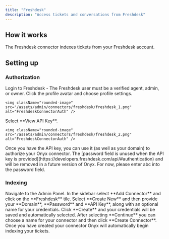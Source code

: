 ```yaml
---
title: "Freshdesk"
description: "Access tickets and conversations from Freshdesk"
---
```


## How it works

The Freshdesk connector indexes tickets from your Freshdesk account.

## Setting up

### Authorization

<Steps>
  <Step title="Log in to Freshdesk">
    Login to Freshdesk
    - The Freshdesk user must be a verified agent, admin, or owner.
  </Step>

  <Step title="Open profile settings">
    Click the profile avatar and choose profile settings.

    <img className="rounded-image" src="/assets/admin/connectors/freshdesk/freshdesk_1.png" alt="FreshdeskConnectorAuth" />
  </Step>

  <Step title="View API Key">
    Select **View API Key**.

    <img className="rounded-image" src="/assets/admin/connectors/freshdesk/freshdesk_2.png" alt="FreshdeskConnectorAuth" />
  </Step>

  <Step title="Authorize Onyx">
    Once you have the API key, you can use it (as well as your domain) to authorize your Onyx connector.
    The [password field is unused when the API key is provided](https://developers.freshdesk.com/api/#authentication)
    and will be removed in a future version of Onyx. For now, please enter abc into the password field.
  </Step>
</Steps>

### Indexing

<Steps>
  <Step title="Open Freshdesk connector">
    Navigate to the Admin Panel.
  </Step>

  <Step title="Add connector">
    In the sidebar select **Add Connector** and click on the **Freshdesk** tile.
  </Step>

  <Step title="Create credentials">
    Select **Create New** and then provide your **Domain**, **Password** and **API Key**,
    along with an optional name for your credentials.
  </Step>

  <Step title="Save credentials">
    Click **Create** and your credentials will be saved and automatically selected.
  </Step>

  <Step title="Create connector">
    After selecting **Continue** you can choose a name for your connector and then click **Create Connector**.
  </Step>

  <Step title="Start indexing">
    Once you have created your connector Onyx will automatically begin indexing your tickets.
  </Step>
</Steps>
